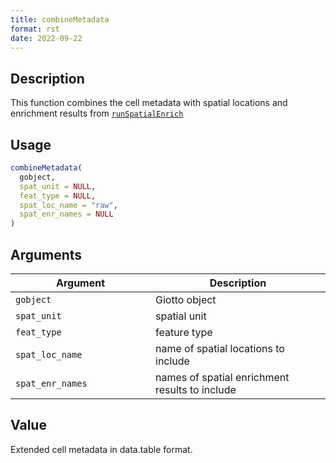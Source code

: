 ```yaml
--- 
title: combineMetadata 
format: rst 
date: 2022-09-22 
--- 
```


## Description

This function combines the cell metadata with spatial locations and
 enrichment results from [`runSpatialEnrich`](#runspatialenrich)


## Usage

```r
combineMetadata(
  gobject,
  spat_unit = NULL,
  feat_type = NULL,
  spat_loc_name = "raw",
  spat_enr_names = NULL
)
```


## Arguments

Argument      |Description
------------- |----------------
`gobject`     |     Giotto object
`spat_unit`     |     spatial unit
`feat_type`     |     feature type
`spat_loc_name`     |     name of spatial locations to include
`spat_enr_names`     |     names of spatial enrichment results to include


## Value

Extended cell metadata in data.table format.


